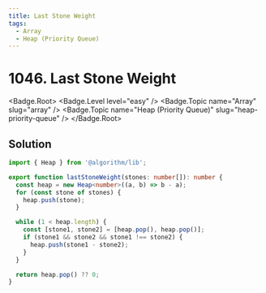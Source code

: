 ```yaml
---
title: Last Stone Weight
tags:
  - Array
  - Heap (Priority Queue)
---
```


# 1046. Last Stone Weight

<Badge.Root>
  <Badge.Level level="easy" />
  <Badge.Topic name="Array" slug="array" />
  <Badge.Topic name="Heap (Priority Queue)" slug="heap-priority-queue" />
</Badge.Root>

## Solution

```typescript filename="solution.ts" copy
import { Heap } from '@algorithm/lib';

export function lastStoneWeight(stones: number[]): number {
  const heap = new Heap<number>((a, b) => b - a);
  for (const stone of stones) {
    heap.push(stone);
  }

  while (1 < heap.length) {
    const [stone1, stone2] = [heap.pop(), heap.pop()];
    if (stone1 && stone2 && stone1 !== stone2) {
      heap.push(stone1 - stone2);
    }
  }

  return heap.pop() ?? 0;
}
```

<ProblemLink
  codingSite="leetcode"
  href="https://leetcode.com/problems/last-stone-weight"
  title="Last Stone Weight"
/>
